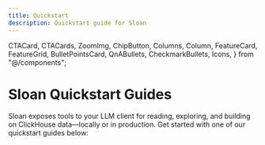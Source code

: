 ```yaml
---
title: Quickstart
description: Quickstart guide for Sloan
---
```


  CTACard,
  CTACards,
  ZoomImg,
  ChipButton,
  Columns,
  Column,
  FeatureCard,
  FeatureGrid,
  BulletPointsCard,
  QnABullets,
  CheckmarkBullets,
  Icons,
} from "@/components";

# Sloan Quickstart Guides

Sloan exposes tools to your LLM client for reading, exploring, and building on ClickHouse data—locally or in production. Get started with one of our quickstart guides below:

<FeatureGrid columns={3}>
  <FeatureCard
    href="/sloan/guides/clickhouse-chat"
    Icon={Icons.api}
    title="AI Chat with ClickHouse"
    description="
    "
    variant="sloan"
  />
  
  <FeatureCard
    href="/sloan/guides/clickhouse-proj#quickstart-analytics-engineering-project-from-clickhouse-playground-or-your-own-clickhouse-database"
    Icon={Icons.contact}
    title="AI analytics engineering from your ClickHouse"
    description="
    "
    variant="sloan"
  />
  
  <FeatureCard
    href="/sloan/guides/from-template#quickstart-new-complete-local-olap-project-from-template"
    Icon={Icons.db}
    title="AI powered OLAP templates"
    description="
    "
    variant="sloan"
  />

</FeatureGrid>